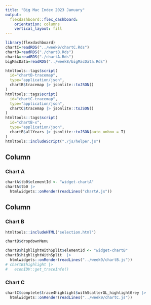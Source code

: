 ```yaml
---
title: "Big Mac Index 2023 January"
output: 
  flexdashboard::flex_dashboard:
    orientation: columns
    vertical_layout: fill
---
```


```r
library(flexdashboard)
chartC=readRDS("../week9/chartC.Rds")
chartB=readRDS("./chartB.Rds")
chartA=readRDS("./chartA.Rds")
bigMacData=readRDS("../week8/bigMacData.Rds")
```


```r
htmltools::tags$script(
  id="chartB-tracemap",
  type="application/json",
  chartB$tracemap |> jsonlite::toJSON()
)
htmltools::tags$script(
  id="chartC-tracemap",
  type="application/json",
  chartC$tracemap |> jsonlite::toJSON()
)
htmltools::tags$script(
  id="chartB-x",
  type="application/json",
  chartB$allYears |> jsonlite::toJSON(auto_unbox = T)
)
htmltools::includeScript("./js/helper.js")
```



Column {data-width=150}
-----------------------------------------------------------------------

### Chart A

```r
chartA$tb0$elementId <- "widget-chartA"
chartA$tb0 |>
  htmlwidgets::onRender(readLines("chartA.js"))
```



Column {data-width=350}
-----------------------------------------------------------------------

### Chart B

```r
htmltools::includeHTML("selection.html")
```

```r
chartB$dropdownMenu
```

```r
chartB$highlightWithSplit$elementId <- "widget-chartB"
chartB$highlightWithSplit  |>
  htmlwidgets::onRender(readLines("../week9/chartB.js"))
# chartB$highlight |>
#   econIDV::get_traceInfo()
```

### Chart C

```r
chartC$complete$trace4highlight$withScatterGL_highlightGrey |>
  htmlwidgets::onRender(readLines("../week9/chartC.js"))
```

